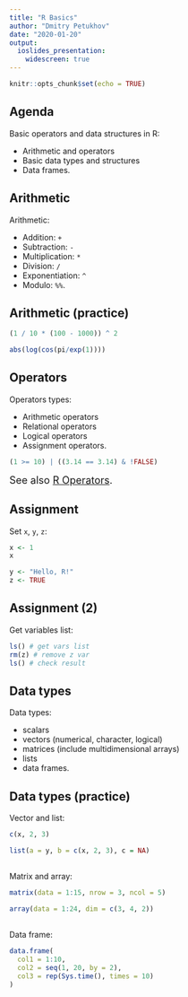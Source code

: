 ```yaml
---
title: "R Basics"
author: "Dmitry Petukhov"
date: "2020-01-20"
output:
  ioslides_presentation:
    widescreen: true
---
```


```r
knitr::opts_chunk$set(echo = TRUE)
```


## Agenda

Basic operators and data structures in R:

- Arithmetic and operators
- Basic data types and structures
- Data frames.



## Arithmetic
Arithmetic:

- Addition: `+`
- Subtraction: `-`
- Multiplication: `*`
- Division: `/`
- Exponentiation: `^`
- Modulo: `%%`.


## Arithmetic (practice)

```r
(1 / 10 * (100 - 1000)) ^ 2
```

```r
abs(log(cos(pi/exp(1))))
```


## Operators

Operators types:

- Arithmetic operators
- Relational operators
- Logical operators
- Assignment operators.

```r
(1 >= 10) | ((3.14 == 3.14) & !FALSE)
```
<font size="4">
See also [R Operators](https://www.datamentor.io/r-programming/operator/).
</font>


## Assignment

Set `x`, `y`, `z`:

```r
x <- 1
x

y <- "Hello, R!"
z <- TRUE
```

## Assignment (2)

Get variables list:

```r
ls() # get vars list
rm(z) # remove z var
ls() # check result
```


## Data types

Data types:

- scalars
- vectors (numerical, character, logical)
- matrices (include multidimensional arrays)
- lists
- data frames.



## Data types (practice)

Vector and list:
```r
c(x, 2, 3)

list(a = y, b = c(x, 2, 3), с = NA)
```


##

Matrix and array:
```r
matrix(data = 1:15, nrow = 3, ncol = 5)

array(data = 1:24, dim = c(3, 4, 2))
```


##

Data frame:
```r
data.frame(
  col1 = 1:10,
  col2 = seq(1, 20, by = 2),
  col3 = rep(Sys.time(), times = 10)
)
```


